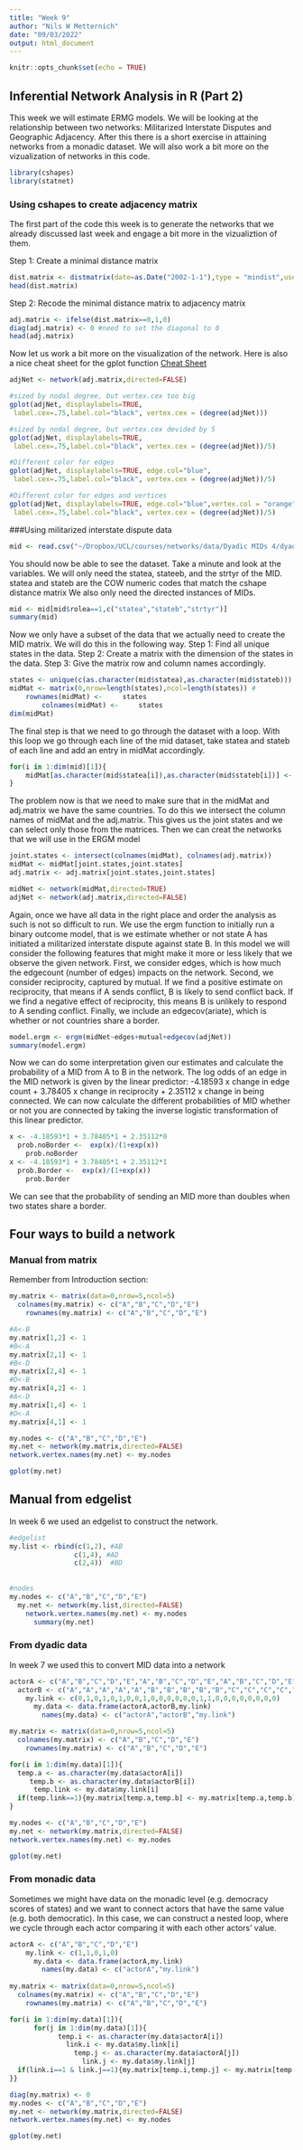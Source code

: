 ```yaml
---
title: "Week 9"
author: "Nils W Metternich"
date: "09/03/2022"
output: html_document
---
```


```r
knitr::opts_chunk$set(echo = TRUE)
```


## Inferential Network Analysis in R (Part 2)

This week we will estimate ERMG models. We will be looking at the relationship between two networks: Militarized Interstate Disputes and Geographic Adjacency. After this there is a short exercise in attaining networks from a monadic dataset. We will also work a bit more on the vizualization of networks in this code.



```r
library(cshapes)
library(statnet)
```
### Using cshapes to create adjacency matrix

The first part of the code this week is to generate the networks that we already discussed last week and engage a bit more in the vizualiztion of them.

Step 1: Create a minimal distance matrix
```r
dist.matrix <- distmatrix(date=as.Date("2002-1-1"),type = "mindist",useGW = FALSE)
head(dist.matrix)
```

Step 2: Recode the minimal distance matrix to adjacency matrix
```r
adj.matrix <- ifelse(dist.matrix==0,1,0)
diag(adj.matrix) <- 0 #need to set the diagonal to 0
head(adj.matrix)
```

Now let us work a bit more on the visualization of the network. Here is also a nice cheat sheet for the gplot function [Cheat Sheet](https://www.uni-due.de/hummell/man/sna/.sna.gplot.pdf)

```r
adjNet <- network(adj.matrix,directed=FALSE)

#sized by nodal degree, but vertex.cex too big
gplot(adjNet, displaylabels=TRUE,
 label.cex=.75,label.col="black", vertex.cex = (degree(adjNet)))

#sized by nodal degree, but vertex.cex devided by 5
gplot(adjNet, displaylabels=TRUE,
 label.cex=.75,label.col="black", vertex.cex = (degree(adjNet))/5)

#Different color for edges
gplot(adjNet, displaylabels=TRUE, edge.col="blue",
 label.cex=.75,label.col="black", vertex.cex = (degree(adjNet))/5)

#Different color for edges and vertices
gplot(adjNet, displaylabels=TRUE, edge.col="blue",vertex.col = "orange",
 label.cex=.75,label.col="black", vertex.cex = (degree(adjNet))/5)


```

###Using militarized interstate dispute data

```r
mid <- read.csv("~/Dropbox/UCL/courses/networks/data/Dyadic MIDs 4/dyadic_mid_4.02.csv") #First we load the data. You will need to change the path to do this.
```

You should now be able to see the dataset. Take a minute and look at the variables. We will only need the statea, stateeb, and the strtyr of the MID. statea and stateb are the COW numeric codes that match the cshape distance matrix We also only need the directed instances of MIDs.

```r
mid <- mid[mid$rolea==1,c("statea","stateb","strtyr")]
summary(mid)
```

Now we only have a subset of the data that we actually need to create the MID matrix. We will do this in the following way. Step 1: Find all unique states in the data. Step 2: Create a matrix with the dimension of the states in the data. Step 3: Give the matrix row and column names accordingly. 

```r
states <- unique(c(as.character(mid$statea),as.character(mid$stateb)))
midMat <- matrix(0,nrow=length(states),ncol=length(states)) # 
	rownames(midMat) <- 	states
		colnames(midMat) <- 	states
dim(midMat)
```		

The final step is that we need to go through the dataset with a loop. With this loop we go through each line of the mid dataset, take statea and stateb of each line and add an entry in midMat accordingly.
```r
for(i in 1:dim(mid)[1]){
	midMat[as.character(mid$statea[i]),as.character(mid$stateb[i])] <- midMat[as.character(mid$statea[i]),as.character(mid$stateb[i])]+1
}

```

The problem now is that we need to make sure that in the midMat and adj.matrix we have the same countries. To do this we intersect the column names of midMat and the adj.matrix. This gives us the joint states and we can select only those from the matrices. Then we can creat the networks that we will use in the ERGM model

```r
joint.states <- intersect(colnames(midMat), colnames(adj.matrix))
midMat <- midMat[joint.states,joint.states]
adj.matrix <- adj.matrix[joint.states,joint.states]

midNet <- network(midMat,directed=TRUE)
adjNet <- network(adj.matrix,directed=FALSE)
```


Again, once we have all data in the right place and order the analysis as such is not so difficult to run. We use the ergm function to initially run a binary outcome model, that is we estimate whether or not state A has initiated a militarized interstate dispute against state B. In this model we will consider the following features that might make it more or less likely that we observe the given network. First, we consider edges, which is how much the edgecount (number of edges) impacts on the network. Second, we consider reciprocity, captured by mutual. If we find a positive estimate on reciprocity, that means if A sends conflict, B is likely to send conflict back. If we find a negative effect of reciprocity, this means B is unlikely to respond to A sending conflict. Finally, we include an edgecov(ariate), which is whether or not countries share a border. 

```r
model.ergm <- ergm(midNet~edges+mutual+edgecov(adjNet))
summary(model.ergm)
```

Now we can do some interpretation given our estimates and calculate the probability of a MID from A to B in the network. The log odds of an edge in the MID network is given by the linear predictor: -4.18593 x change in edge count +  3.78405 x change in reciprocity  + 2.35112 x change in being connected. We can now calculate the different probabilities of MID whether or not you are connected by taking the inverse logistic transformation of this linear predictor.

```r
x <- -4.18593*1 + 3.78405*1 + 2.35112*0
  prob.noBorder <-  exp(x)/(1+exp(x))
    prob.noBorder
x <- -4.18593*1 + 3.78405*1 + 2.35112*1
  prob.Border <-  exp(x)/(1+exp(x))
    prob.Border
```
We can see that the probability of sending an MID more than doubles when two states share a border.

## Four ways to build a network

### Manual from matrix
Remember from Introduction section:
```r
my.matrix <- matrix(data=0,nrow=5,ncol=5)
  colnames(my.matrix) <- c("A","B","C","D","E")
    rownames(my.matrix) <- c("A","B","C","D","E")

#A<-B
my.matrix[1,2] <- 1
#B<-A
my.matrix[2,1] <- 1
#B<-D
my.matrix[2,4] <- 1
#D<-B
my.matrix[4,2] <- 1
#A<-D
my.matrix[1,4] <- 1
#D<-A
my.matrix[4,1] <- 1

my.nodes <- c("A","B","C","D","E")
my.net <- network(my.matrix,directed=FALSE)
network.vertex.names(my.net) <- my.nodes

gplot(my.net)

```

## Manual from edgelist
In week 6 we used an edgelist to construct the network.

```r
#edgelist
my.list <- rbind(c(1,2), #AB
                c(1,4), #AD
                c(2,4))  #BD
              
 
#nodes
my.nodes <- c("A","B","C","D","E")
  my.net <- network(my.list,directed=FALSE)
    network.vertex.names(my.net) <- my.nodes
      summary(my.net)

```

### From dyadic data
In week 7 we used this to convert MID data into a network

```r
actorA <- c("A","B","C","D","E","A","B","C","D","E","A","B","C","D","E","A","B","C","D","E","A","B","C","D","E") 
  actorB <- c("A","A","A","A","A","B","B","B","B","B","C","C","C","C","C","D","D","D","D","D","E","E","E","E","E") 
    my.link <- c(0,1,0,1,0,1,0,0,1,0,0,0,0,0,0,1,1,0,0,0,0,0,0,0,0)      
      my.data <- data.frame(actorA,actorB,my.link)
        names(my.data) <- c("actorA","actorB","my.link")

my.matrix <- matrix(data=0,nrow=5,ncol=5)
  colnames(my.matrix) <- c("A","B","C","D","E")
    rownames(my.matrix) <- c("A","B","C","D","E")

for(i in 1:dim(my.data)[1]){
  temp.a <- as.character(my.data$actorA[i])
     temp.b <- as.character(my.data$actorB[i])
      temp.link <- my.data$my.link[i]
  if(temp.link==1){my.matrix[temp.a,temp.b] <- my.matrix[temp.a,temp.b]+1 }
}

my.nodes <- c("A","B","C","D","E")
my.net <- network(my.matrix,directed=FALSE)
network.vertex.names(my.net) <- my.nodes

gplot(my.net)

```

### From monadic data
Sometimes we might have data on the monadic level (e.g. democracy scores of states) and we want to connect actors that have the same value (e.g. both democratic). In this case, we can construct a nested loop, where we cycle through each actor comparing it with each other actors' value.
```r
actorA <- c("A","B","C","D","E") 
    my.link <- c(1,1,0,1,0)      
      my.data <- data.frame(actorA,my.link)
        names(my.data) <- c("actorA","my.link")
        
my.matrix <- matrix(data=0,nrow=5,ncol=5)
  colnames(my.matrix) <- c("A","B","C","D","E")
    rownames(my.matrix) <- c("A","B","C","D","E")

for(i in 1:dim(my.data)[1]){
      for(j in 1:dim(my.data)[1]){
            temp.i <- as.character(my.data$actorA[i])
              link.i <- my.data$my.link[i]
                temp.j <- as.character(my.data$actorA[j])
                  link.j <- my.data$my.link[j]
  if(link.i==1 & link.j==1){my.matrix[temp.i,temp.j] <- my.matrix[temp.i,temp.j]+1}
}}

diag(my.matrix) <- 0
my.nodes <- c("A","B","C","D","E")
my.net <- network(my.matrix,directed=FALSE)
network.vertex.names(my.net) <- my.nodes

gplot(my.net)
```
